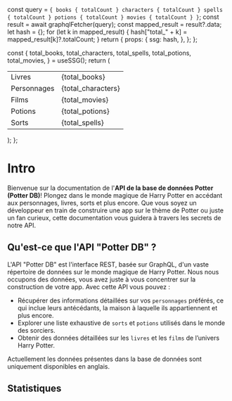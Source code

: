 


  const query = `
    {
      books {
        totalCount
      }
      characters {
        totalCount
      }
      spells {
        totalCount
      }
      potions {
        totalCount
      }
      movies {
        totalCount
      }
    }
  `;
  const result = await graphqlFetcher(query);
  const mapped_result = result?.data;
  let hash = {};
  for (let k in mapped_result) {
    hash["total_" + k] = mapped_result[k]?.totalCount;
  }
  return {
    props: {
      ssg: hash,
    },
  };
};

  const {
    total_books,
    total_characters,
    total_spells,
    total_potions,
    total_movies,
  } = useSSG();
  return (
    <table>
      <tbody>
        <tr>
          <td>Livres</td>
          <td>{total_books}</td>
        </tr>
        <tr>
          <td>Personnages</td>
          <td>{total_characters}</td>
        </tr>
        <tr>
          <td>Films</td>
          <td>{total_movies}</td>
        </tr>
        <tr>
          <td>Potions</td>
          <td>{total_potions}</td>
        </tr>
        <tr>
          <td>Sorts</td>
          <td>{total_spells}</td>
        </tr>
      </tbody>
    </table>
  );
};

# Intro

Bienvenue sur la documentation de l'**API de la base de données Potter (Potter DB)**!
Plongez dans le monde magique de Harry Potter en accédant aux personnages, livres, sorts et plus encore.
Que vous soyez un développeur en train de construire une app sur le thème de Potter ou juste un fan curieux, cette documentation vous guidera à travers les secrets de notre API.


## Qu'est-ce que l'API "Potter DB" ?

L'API "Potter DB" est l'interface REST, basée sur GraphQL, d'un vaste répertoire de données sur le monde magique de Harry Potter. Nous nous occupons des données, vous avez juste à vous concentrer sur la construction de votre app. Avec cette API vous pouvez :
- Récupérer des informations détaillées sur vos `personnages` préférés, ce qui inclue leurs antécédants, la maison à laquelle ils appartiennent et plus encore.
- Explorer une liste exhaustive de `sorts` et `potions` utilisés dans le monde des sorciers.
- Obtenir des données détaillées sur les `livres` et les `films` de l’univers Harry Potter.

<Callout type="info" emoji="ℹ️">
  Actuellement les données présentes dans la base de données sont uniquement disponibles en anglais.
</Callout>

## Statistiques
<Stats />

